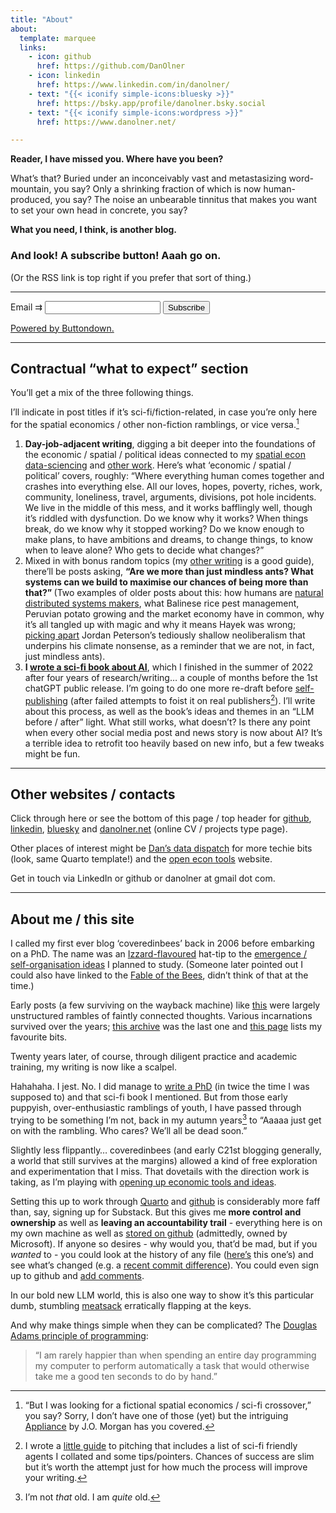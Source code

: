 ```yaml
---
title: "About"
about:
  template: marquee
  links:
    - icon: github
      href: https://github.com/DanOlner
    - icon: linkedin
      href: https://www.linkedin.com/in/danolner/
    - text: "{{< iconify simple-icons:bluesky >}}"
      href: https://bsky.app/profile/danolner.bsky.social
    - text: "{{< iconify simple-icons:wordpress >}}"
      href: https://www.danolner.net/

---
```


**Reader, I have missed you. Where have you been?** 

What’s that? Buried under an inconceivably vast and metastasizing word-mountain, you say? Only a shrinking fraction of which is now human-produced, you say? The noise an unbearable tinnitus that makes you want to set your own head in concrete, you say?

**What you need, I think, is another blog.** 

### And look! A subscribe button! Aaah go on. 

(Or the RSS link is top right if you prefer that sort of thing.)

----


<form
  action="
          https://buttondown.com/api/emails/embed-subscribe/danolner
         "
  method="post"
  class="form-label mt-4"
>
  <label for="email">Email ⇉</label>
  <input type="email" name="email" placeholder="" class="form-control" id="exampleInputEmail1"  />
  <input type="hidden" value="1" name="embed" />
  <input type="submit" value="Subscribe" class="btn btn-primary" />
  <p>
    <a href="https://buttondown.com" target="_blank">
      Powered by Buttondown.
    </a>
  </p>
</form>



----

## Contractual "what to expect" section

You'll get a mix of the three following things. 

I'll indicate in post titles if it's sci-fi/fiction-related, in case you're only here for the spatial economics / other non-fiction ramblings, or vice versa.[^scifitransport]

1. **Day-job-adjacent writing**, digging a bit deeper into the foundations of the economic / spatial / political ideas connected to my [spatial econ data-sciencing](https://danolner.github.io/) and [other work](https://www.danolner.net/). Here's what 'economic / spatial / political' covers, roughly: "Where everything human comes together and crashes into everything else. All our loves, hopes, poverty, riches, work, community, loneliness, travel, arguments, divisions, pot hole incidents. We live in the middle of this mess, and it works bafflingly well, though it’s riddled with dysfunction. Do we know why it works? When things break, do we know why it stopped working? Do we know enough to make plans, to have ambitions and dreams, to change things, to know when to leave alone? Who gets to decide what changes?"
2. Mixed in with bonus random topics (my [other writing](https://www.danolner.net/#writing-anchor) is a good guide), there'll be posts asking, **"Are we more than just mindless ants? What systems can we build to maximise our chances of being more than that?" **(Two examples of older posts about this: how humans are [natural distributed systems makers](https://coveredinbees.org.archived.website/3adaptivelandscapes.html), what Balinese rice pest management, Peruvian potato growing and the market economy have in common, why it’s all tangled up with magic and why it means Hayek was wrong; [picking apart](https://www.danolner.net/2022/08/jordan-petersons-zombie-climate-ideas) Jordan Peterson's tediously shallow neoliberalism that underpins his climate nonsense, as a reminder that we are not, in fact, just mindless ants).
3. **I [wrote a sci-fi book about AI](https://coveredinbees.org/posts/i_wrote_a_scifi_book/)**, which I finished in the summer of 2022 after four years of research/writing... a couple of months before the 1st chatGPT public release. I'm going to do one more re-draft before [self-publishing](https://www.reddit.com/r/selfpublish/) (after failed attempts to foist it on real publishers[^pub]). I'll write about this process, as well as the book's ideas and themes in an "LLM before / after" light. What still works, what doesn't? Is there any point when every other social media post and news story is now about AI? It's a terrible idea to retrofit too heavily based on new info, but a few tweaks might be fun.



----

## Other websites / contacts

Click through here or see the bottom of this page / top header for [github](https://github.com/DanOlner), [linkedin](https://www.linkedin.com/in/danolner/), [bluesky](https://bsky.app/profile/danolner.bsky.social) and [danolner.net](https://www.danolner.net/) (online CV / projects type page).

Other places of interest might be [Dan's data dispatch](https://danolner.github.io/) for more techie bits (look, same Quarto template!) and the [open econ tools](https://danolner.github.io/RegionalEconomicTools/) website.

Get in touch via LinkedIn or github or danolner at gmail dot com.

----

## About me / this site

I called my first ever blog 'coveredinbees' back in 2006 before embarking on a PhD. The name was an [Izzard-flavoured](https://www.youtube.com/watch?v=CYuvLSFFalo) hat-tip to the [emergence / self-organisation ideas](https://coveredinbees.org.archived.website/node/391.html) I planned to study. (Someone later pointed out I could also have linked to the [Fable of the Bees](https://en.wikipedia.org/wiki/The_Fable_of_the_Bees), didn't think of that at the time.)

Early posts (a few surviving on the wayback machine) like [this](queenyandthetanners2006.html) were largely unstructured rambles of faintly connected thoughts. Various incarnations survived over the years; [this archive](https://coveredinbees.org.archived.website/) was the last one and [this page](https://www.danolner.net/#writing-anchor) lists my favourite bits.

Twenty years later, of course, through diligent practice and academic training, my writing is now like a scalpel. 

Hahahaha. I jest. No. I did manage to [write a PhD](https://github.com/DanOlner/PhD-thesis-n-code) (in twice the time I was supposed to) and that sci-fi book I mentioned. But from those early puppyish, over-enthusiastic ramblings of youth, I have passed through trying to be something I'm not, back in my autumn years[^1] to "Aaaaa just get on with the rambling. Who cares? We'll all be dead soon."

Slightly less flippantly... coveredinbees (and early C21st blogging generally, a world that still survives at the margins) allowed a kind of free exploration and experimentation that I miss. That dovetails with the direction work is taking, as I'm playing with [opening up economic tools and ideas](https://coveredinbees.org/posts/prototyping_open_econ_tools/).

Setting this up to work through [Quarto](https://quarto.org/) and [github](https://github.com/DanOlner/coveredinbees) is considerably more faff than, say, signing up for Substack. But this gives me **more control and ownership** as well as **leaving an accountability trail** - everything here is on my own machine as well as [stored on github](https://github.com/DanOlner/coveredinbees) (admittedly, owned by Microsoft). If anyone so desires - why would you, that'd be mad, but if you *wanted* to - you could look at the history of any file ([here's](https://github.com/DanOlner/coveredinbees/commits/master/posts/why_sfd/index.qmd) this one's) and see what's changed (e.g. a [recent commit difference](https://github.com/DanOlner/coveredinbees/commit/78788d0ca8ecbc5e46305a3849a196bf17e16165#diff-b4ac3c529b00f3e9f57376c3dd67f1700d6c2c70e2f62874c67ae7307faf0dae)). You could even sign up to github and [add comments](https://github.com/DanOlner/coveredinbees/issues/new?permalink=https%3A%2F%2Fgithub.com%2FDanOlner%2Fcoveredinbees%2Fblob%2F4426c86ade5bd504d01a72e2ab3df02becc26a5d%2Fposts%2Fwhy_sfd%2Findex.qmd%23L1).

In our bold new LLM world, this is also one way to show it's this particular dumb, stumbling [meatsack](https://www.youtube.com/watch?v=T6JFTmQCFHg) erratically flapping at the keys.

And why make things simple when they can be complicated? The [Douglas Adams principle of programming](https://www.reddit.com/r/quotes/comments/btuvib/i_am_rarely_happier_than_when_spending_an_entire):

> "I am rarely happier than when spending an entire day programming my computer to perform automatically a task that would otherwise take me a good ten seconds to do by hand."


[^1]: I'm not *that* old. I am *quite* old.
[^pub]: I wrote a [little guide](https://www.danolner.net/2023/01/list-of-uk-sci-fi-friendly-literary-agents) to pitching that includes a list of sci-fi friendly agents I collated and some tips/pointers. Chances of success are slim but it's worth the attempt just for how much the process will improve your writing.
[^scifitransport]: "But I was looking for a fictional spatial economics / sci-fi crossover," you say? Sorry, I don't have one of those (yet) but the intriguing [Appliance ](https://www.penguin.co.uk/books/447226/appliance-by-morgan-j-o/9781529115949) by J.O. Morgan has you covered.